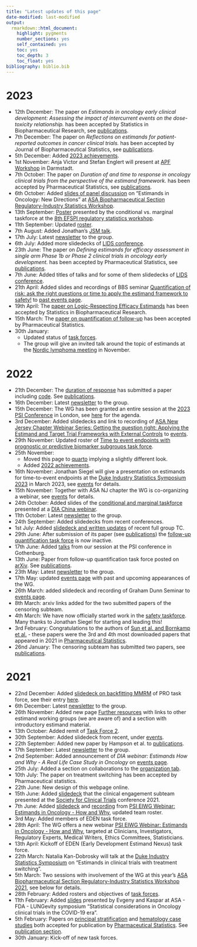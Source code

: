 ```yaml
---
title: "Latest updates of this page"
date-modified: last-modified
output: 
  rmarkdown::html_document:
    highlight: pygments
    number_sections: yes
    self_contained: yes
    toc: yes
    toc_depth: 3
    toc_float: yes
bibliography: biblio.bib
---
```


# 2023

- 12th December: The paper on _Estimands in oncology early clinical development: Assessing the impact of intercurrent events on the dose-toxicity relationship._ has been accepted by Statistics in Biopharmaceutical Research, see [publications](publications.html).
- 7th December: The paper on _Reflections on estimands for patient-reported outcomes in cancer clinical trials._ has been accepted by Journal of Biopharmaceutical Statistics, see [publications](publications.html).
- 5th December: Added [2023 achievements](achievements.html#achievements-2023).
- 1st November: Anja Victor and Stefan Englert will present at [APF Workshop](events_upcoming.html#apf-workshop-early-phase-clinical-development-estimands-biomarkers-and-decision-making) in Darmstadt.
- 7th October: The paper on _Duration of and time to response in oncology clinical trials from the perspective of the estimand framework._ has been accepted by Pharmaceutical Statistics, see [publications](publications.html).
- 6th October: Added [slides of panel discussion](https://oncoestimand.github.io/oncowg_webpage/docs/events_past.html#asa-biopharmaceutical-section-regulatory-industry-statistics-workshop) on "Estimands in Oncology: New Directions" at [ASA Biopharmaceutical Section Regulatory-Industry Statistics Workshop]().
- 13th September: [Poster](https://oncoestimand.github.io/oncowg_webpage/docs/events_past.html#efspi-regulatory-statistics-workshop) presented by the conditional vs. marginal taskforce at the [8th EFSPI regulatory statistics workshop](https://efspiworkshop.github.io/efspiworkshop/docs/).
- 11th September: Updated [roster](taskforces).
- 7th August: Added Jonathan's [JSM talk](https://oncoestimand.github.io/oncowg_webpage/docs/events_past.html#joint-statistical-meetings).
- 17th July: Latest [newsletter](communication/comm20230717.html) to the group.
- 6th July: Added more slidedecks of [LIDS conference](https://oncoestimand.github.io/oncowg_webpage/docs/events_past.html#lifetime-data-science-conference-lids).
- 23th June: The paper on _Defining estimands for efficacy assessment in single arm Phase 1b or Phase 2 clinical trials in oncology early development._ has been accepted by Pharmaceutical Statistics, see [publications](publications.html).
- 7th June: Added titles of talks and for some of them slidedecks of [LIDS conference](https://oncoestimand.github.io/oncowg_webpage/docs/events_past.html#lifetime-data-science-conference-lids).
- 21th April: Added slides and recordings of BBS seminar [Quantification of risk: ask the right questions or time to apply the estimand framework to safety!](https://baselbiometrics.github.io/home/docs/events_past.html#quantification-of-risk-ask-the-right-questions-or-time-to-apply-the-estimand-framework-to-safety) to [past events page](events_past.html).
- 19th April: The [paper on Logic-Respecting Efficacy Estimands](https://doi.org/10.1080/19466315.2023.2186945) has been accepted by Statistics in Biopharmaceutical Research.
- 15th March: The [paper on quantification of follow-up](https://arxiv.org/abs/2206.05216) has been accepted by Pharmaceutical Statistics.
- 30th January: 
  - Updated status of [task forces](taskforces.html).
  - The group will give an invited talk around the topic of estimands at the [Nordic lymphoma meeting](http://www.nordic-lymphoma.org/plenary-meeting/) in November. 

# 2022

- 21th December: The [duration of response](https://oncoestimand.github.io/oncowg_webpage/docs/taskforces.html#duration-of-responses) has submitted a paper including [code](https://oncoestimand.github.io/dor/dor.html). See [publications](publications.html#submitted).
- 16th December: Latest [newsletter](communication/comm20221216.html) to the group.
- 15th December: The WG has been granted an entire session at the [2023 PSI Conference](https://www.psiweb.org/conferences/about-the-conference) in London, see [here](events_upcoming.html#psi-conference) for the agenda.
- 3rd December: Added slidedecks and link to recording of [ASA New Jersey Chapter Webinar Series: Getting the question right: Applying the Estimand and Target Trial Frameworks with External Controls](talks/20221202_ASA_NJ_TTF_estimands.pdf) to [events](events_past.html).
- 29th November: Updated roster of [Time to event endpoints with prognostic or predictive biomarker subgroups task force](https://oncoestimand.github.io/oncowg_webpage/docs/taskforces.html#time-to-event-endpoints-with-prognostic-or-predictive-biomarker-subgroups).
- 25th November: 
  - Moved this page to [quarto](https://quarto.org/) implying a slightly different look.
  - Added [2022 achievements](achievements.html).
-   16th November: Jonathan Siegel will give a presentation on estimands for time-to-event endpoints at the [Duke Industry Statistics Symposium 2023](https://sites.duke.edu/diss/) in March 2023, see [events](events_past.html) for details.
-   15th November: Together with ASA NJ chapter the WG is co-organizing a webinar, see [events](events_past.html) for details.
-   24th October: Added slides of the [conditional and marginal taskforce](taskforces.html#conditional-vs.-marginal-effects) presented at a [DIA China webinar](events_past.html#dia-china-webinar).
-   11th October: Latest [newsletter](communication/comm20221011.html) to the group.
-   24th September: Added slidedecks from recent conferences.
-   1st July: Added [slidedeck and written updates](ha.html) of recent full group TC.
-   29th June: After submission of its paper (see [publications](publications.html)) the [follow-up quantification task force](taskforces.html#quantification-of-follow-up) is now inactive.
-   17th June: Added [talks](events_past.html#psi-annual-conference) from our session at the PSI conference in Gothenburg.
-   13th June: Paper from follow-up quantification task force posted on [arXiv](https://doi.org/10.48550/arxiv.2206.05216). See [publications](publications.html).
-   23th May: Latest [newsletter](communication/comm20220523.html) to the group.
-   17th May: updated [events page](events_past.html) with past and upcoming appearances of the WG.
-   26th March: added slidedeck and recording of Graham Dunn Seminar to [events page](events_past.html).
-   8th March: arxiv links added for the two submitted papers of the censoring subteam.
-   4th March: We have now officially started work in the [safety taskforce](taskforces.html#estimands-for-safety). Many thanks to Jonathan Siegel for starting and leading this!
-   3rd February: Congratulations to the authors of [Sun et al. and Bornkamp et al.](publications.html) - these papers were the 3rd and 4th most downloaded papers that appeared in 2021 in [Pharmaceutical Statistics](https://onlinelibrary.wiley.com/journal/15391612).
-   26nd January: The censoring subteam has submitted two papers, see [publications](publications.html).

# 2021

-   22nd December: Added [slidedeck on backfitting MMRM](talks/PRO%20TF%20(2021)%20Backfitting%20MMRM.pdf) of PRO task force, see their entry [here](taskforces.html#patient-reported-outcomes).
-   6th December: Latest [newsletter](communication/comm20211206.html) to the group.
-   26th November: Added new page [Further resources](resources.html) with links to other estimand working groups (we are aware of) and a section with introductory estimand material.
-   13th October: Added remit of [Task Force 2](taskforces.html#principal-stratification-in-clinical-trials).
-   30th September: Added slidedeck from recent, under [events](events_past.html).
-   22th September: Added new paper by Hampson et al. to [publications](publications.html).
-   17th September: Latest [newsletter](communication/comm20210917.html) to the group.
-   2nd September: Added announcement of *DIA webinar: Estimands How and Why - A Real Life Case Study in Oncology* on [events page](events_past.html).
-   25th July: Added a section on collaborations to the [organization tab](organization.html).
-   10th July: The paper on treatment switching has been accepted by Pharmaceutical statistics.
-   22th June: New design of this webpage online.
-   15th June: Added [slidedeck](talks/SCT%202021%20estimand%20onco.pdf) that the clinical engagement subteam presented at the [Society for Clinical Trials](https://www.sctweb.org/) conference 2021.
-   7th June: Added [slidedeck](talks/20210601_clin_eng.pdf) and [recording](https://www.psiweb.org/events/event-item/2021/06/01/default-calendar/psi-eiwg-webinar-estimands-in-oncology---how-and-why) from [PSI EIWG Webinar: Estimands in Oncology - How and Why](https://www.psiweb.org/events/event-item/2021/06/01/default-calendar/psi-eiwg-webinar-estimands-in-oncology---how-and-why), updated team roster.
-   3rd May: Added members of EDEN task force.
-   28th April: The WG offers a new webinar [PSI EIWG Webinar: Estimands in Oncology - How and Why](https://www.psiweb.org/events/event-item/2021/06/01/default-calendar/psi-eiwg-webinar-estimands-in-oncology---how-and-why), targeted at Clinicians, Investigators, Regulatory Experts, Medical Writers, Ethics Committees, Statisticians.
-   13th April: Kickoff of EDEN (Early Development Estimand Nexus) task force.
-   22th March: Natalia Kan-Dobrosky will talk at the [Duke Industry Statistics Symposium](https://sites.duke.edu/diss/) on "Estimands in clinical trials with treatment switching".
-   5th March: Two sessions with involvement of the WG at this year's [ASA Biopharmaceutical Section Regulatory-Industry Statistics Workshop 2021](https://ww2.amstat.org/meetings/biop/2021), see below for details.
-   28th February: Added rosters and objectives of [task forces](taskforces.html).
-   11th February: Added [slides](talks/20210211_DCTs_estimands.pdf) presented by Evgeny and Kaspar at ASA - FDA - LUNGevity symposium "Statistical considerations in Oncology clinical trials in the COVID-19 era".
-   5th February: Papers on [principal stratification](https://arxiv.org/abs/2008.05406) and [hematology case studies](https://arxiv.org/abs/2010.00957) both accepted for publication by [Pharmaceutical Statistics](https://onlinelibrary.wiley.com/journal/15391612). See [publication section](publications.html).
-   30th January: Kick-off of new task forces.
